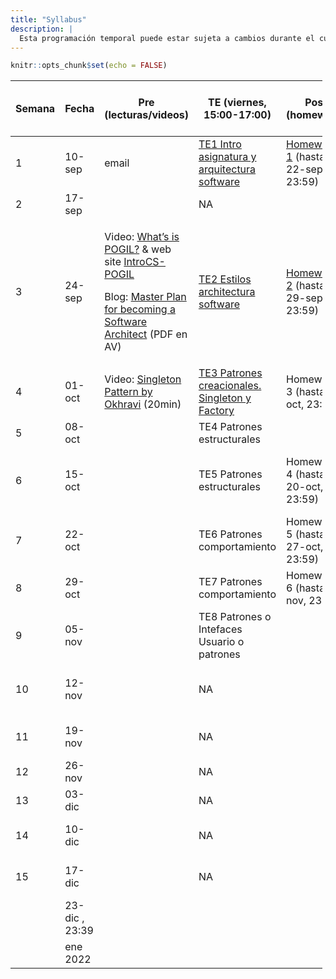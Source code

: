 ```yaml
---
title: "Syllabus"
description: |
  Esta programación temporal puede estar sujeta a cambios durante el curso.
---
```


```r
knitr::opts_chunk$set(echo = FALSE)
```

::: {.l-page}
+--------+----------------+----------------------------------------------------------------------------------------------------------------------------------------------------------------+------------------------------------------------------------+----------------------------------------------+--------------------------------------------------------------------+
| Semana | Fecha          | Pre (lecturas/videos)                                                                                                                                          | TE (viernes, 15:00-17:00)                                  | Post (homework)                              | LA/SE (viernes, 17:00-19:00)                                       |
+========+================+================================================================================================================================================================+============================================================+==============================================+====================================================================+
| 1      | 10-sep         | email                                                                                                                                                          | [TE1 Intro asignatura y arquitectura software](TE1.html)   | [Homework 1](HW1.html) (hasta 22-sep, 23:59) | NA                                                                 |
+--------+----------------+----------------------------------------------------------------------------------------------------------------------------------------------------------------+------------------------------------------------------------+----------------------------------------------+--------------------------------------------------------------------+
| 2      | 17-sep         |                                                                                                                                                                | NA                                                         |                                              | NA                                                                 |
+--------+----------------+----------------------------------------------------------------------------------------------------------------------------------------------------------------+------------------------------------------------------------+----------------------------------------------+--------------------------------------------------------------------+
| 3      | 24-sep         | Video: [What's is POGIL?](https://pogil.org/about-pogil/what-is-pogil) & web site [IntroCS-POGIL](http://introcspogil.org/)                                    | [TE2 Estilos architectura software](TE2.html)              | [Homework 2](HW2.html) (hasta 29-sep, 23:59) | NA                                                                 |
|        |                |                                                                                                                                                                |                                                            |                                              |                                                                    |
|        |                | Blog: [Master Plan for becoming a Software Architect](https://azeynalli1990.medium.com/master-plan-for-becoming-a-software-architect-be7ba13f0999) (PDF en AV) |                                                            |                                              |                                                                    |
+--------+----------------+----------------------------------------------------------------------------------------------------------------------------------------------------------------+------------------------------------------------------------+----------------------------------------------+--------------------------------------------------------------------+
| 4      | 01-oct         | Video: [Singleton Pattern by Okhravi](https://www.youtube.com/watch?v=hUE_j6q0LTQ) (20min)                                                                     | [TE3 Patrones creacionales. Singleton y Factory](TE3.html) | Homework 3 (hasta 6-oct, 23:59)              | **LA1**. Intro entrega \#1 proyecto                                |
+--------+----------------+----------------------------------------------------------------------------------------------------------------------------------------------------------------+------------------------------------------------------------+----------------------------------------------+--------------------------------------------------------------------+
| 5      | 08-oct         |                                                                                                                                                                | TE4 Patrones estructurales                                 |                                              | **LA2**                                                            |
+--------+----------------+----------------------------------------------------------------------------------------------------------------------------------------------------------------+------------------------------------------------------------+----------------------------------------------+--------------------------------------------------------------------+
| 6      | 15-oct         |                                                                                                                                                                | TE5 Patrones estructurales                                 | Homework 4 (hasta 20-oct, 23:59)             | **LA3**. Intro entrega \#2 proyecto + **fecha límite entrega \#1** |
+--------+----------------+----------------------------------------------------------------------------------------------------------------------------------------------------------------+------------------------------------------------------------+----------------------------------------------+--------------------------------------------------------------------+
| 7      | 22-oct         |                                                                                                                                                                | TE6 Patrones comportamiento                                | Homework 5 (hasta 27-oct, 23:59)             | SE1. Arquitectura Software                                         |
+--------+----------------+----------------------------------------------------------------------------------------------------------------------------------------------------------------+------------------------------------------------------------+----------------------------------------------+--------------------------------------------------------------------+
| 8      | 29-oct         |                                                                                                                                                                | TE7 Patrones comportamiento                                | Homework 6 (hasta 3-nov, 23:59)              | **LA4**                                                            |
+--------+----------------+----------------------------------------------------------------------------------------------------------------------------------------------------------------+------------------------------------------------------------+----------------------------------------------+--------------------------------------------------------------------+
| 9      | 05-nov         |                                                                                                                                                                | TE8 Patrones o Intefaces Usuario o patrones                |                                              | **LA5**                                                            |
+--------+----------------+----------------------------------------------------------------------------------------------------------------------------------------------------------------+------------------------------------------------------------+----------------------------------------------+--------------------------------------------------------------------+
| 10     | 12-nov         |                                                                                                                                                                | NA                                                         |                                              | **LA6**. Intro entrega \#3 + **fecha límite entrega \#2**          |
+--------+----------------+----------------------------------------------------------------------------------------------------------------------------------------------------------------+------------------------------------------------------------+----------------------------------------------+--------------------------------------------------------------------+
| 11     | 19-nov         |                                                                                                                                                                | NA                                                         |                                              | SE2 Interfaces Usuario                                             |
+--------+----------------+----------------------------------------------------------------------------------------------------------------------------------------------------------------+------------------------------------------------------------+----------------------------------------------+--------------------------------------------------------------------+
| 12     | 26-nov         |                                                                                                                                                                | NA                                                         |                                              | **LA7**                                                            |
+--------+----------------+----------------------------------------------------------------------------------------------------------------------------------------------------------------+------------------------------------------------------------+----------------------------------------------+--------------------------------------------------------------------+
| 13     | 03-dic         |                                                                                                                                                                | NA                                                         |                                              | **LA8**                                                            |
+--------+----------------+----------------------------------------------------------------------------------------------------------------------------------------------------------------+------------------------------------------------------------+----------------------------------------------+--------------------------------------------------------------------+
| 14     | 10-dic         |                                                                                                                                                                | NA                                                         |                                              | SE3 Interfaces Usuario                                             |
+--------+----------------+----------------------------------------------------------------------------------------------------------------------------------------------------------------+------------------------------------------------------------+----------------------------------------------+--------------------------------------------------------------------+
| 15     | 17-dic         |                                                                                                                                                                | NA                                                         |                                              | SE4 Ensayo presentación proyecto                                   |
+--------+----------------+----------------------------------------------------------------------------------------------------------------------------------------------------------------+------------------------------------------------------------+----------------------------------------------+--------------------------------------------------------------------+
|        | 23-dic , 23:39 |                                                                                                                                                                |                                                            |                                              | **Fecha límite entrega \#3**                                       |
+--------+----------------+----------------------------------------------------------------------------------------------------------------------------------------------------------------+------------------------------------------------------------+----------------------------------------------+--------------------------------------------------------------------+
|        | ene 2022       |                                                                                                                                                                |                                                            |                                              | **Presentación proyecto**                                          |
+--------+----------------+----------------------------------------------------------------------------------------------------------------------------------------------------------------+------------------------------------------------------------+----------------------------------------------+--------------------------------------------------------------------+
:::
